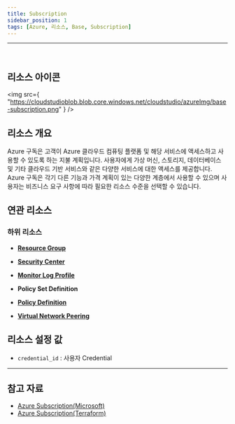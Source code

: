 ```yaml
---
title: Subscription
sidebar_position: 1
tags: [Azure, 리소스, Base, Subscription]
---
```



<hr />
<br />


## 리소스 아이콘

<img
    src={
        "https://cloudstudioblob.blob.core.windows.net/cloudstudio/azureImg/base-subscription.png"
    }
/>

## 리소스 개요

Azure 구독은 고객이 Azure 클라우드 컴퓨팅 플랫폼 및 해당 서비스에 액세스하고 사용할 수 있도록 하는 지불 계획입니다.
사용자에게 가상 머신, 스토리지, 데이터베이스 및 기타 클라우드 기반 서비스와 같은 다양한 서비스에 대한 액세스를 제공합니다.
Azure 구독은 각기 다른 기능과 가격 계획이 있는 다양한 계층에서 사용할 수 있으며 사용자는 비즈니스 요구 사항에 따라 필요한 리소스 수준을 선택할 수 있습니다.

## 연관 리소스

### 하위 리소스

-   [**Resource Group**](https://docs.cstudio.app/docs/resource/azure/Base/ResourceGroup)
-   [**Security Center**](https://docs.cstudio.app/docs/resource/azure/azure/SecurityCenter)

-   [**Monitor Log Profile**](https://docs.cstudio.app/docs/resource/azure/Monitor/MonitorLogProfile)

-   **Policy Set Definition**
-   [**Policy Definition**](https://docs.cstudio.app/docs/resource/azure/Policy/PolicyDefinition)
-   [**Virtual Network Peering**](https://docs.cstudio.app/docs/resource/azure/Network/VirtualNetworkPeering)

## 리소스 설정 값

-   `credential_id` : 사용자 Credential

---

## 참고 자료

-   [Azure Subscription(Microsoft)](https://learn.microsoft.com/ko-kr/azure/cost-management-billing/manage/create-subscription)
-   [Azure Subscription(Terraform)](https://registry.terraform.io/providers/hashicorp/azurerm/latest/docs/resources/subscription)
